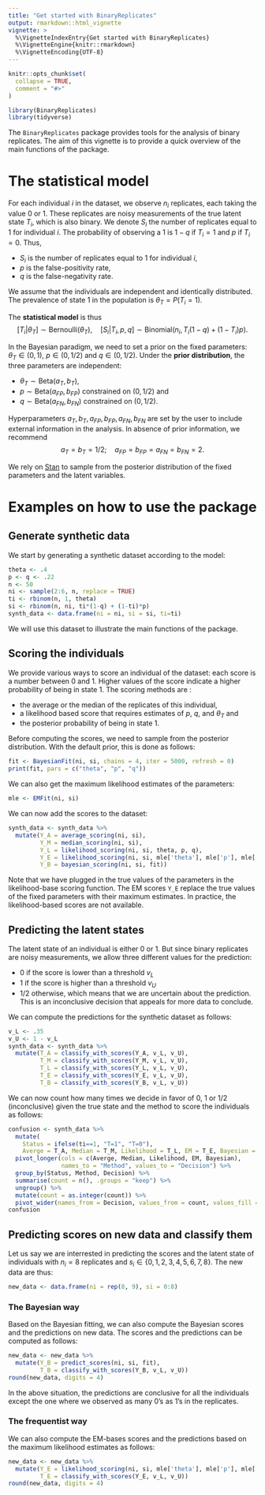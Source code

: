 ```yaml
---
title: "Get started with BinaryReplicates"
output: rmarkdown::html_vignette
vignette: >
  %\VignetteIndexEntry{Get started with BinaryReplicates}
  %\VignetteEngine{knitr::rmarkdown}
  %\VignetteEncoding{UTF-8}
---
```


```r
knitr::opts_chunk$set(
  collapse = TRUE,
  comment = "#>"
)
```

```r
library(BinaryReplicates)
library(tidyverse)
```

The `BinaryReplicates` package provides tools for the analysis of binary replicates.
The aim of this vignette is to provide a quick overview of the main functions of the package.

# The statistical model

For each individual $i$ in the dataset, we observe $n_i$ replicates, each taking the value $0$ or $1$. These replicates are noisy measurements of the true latent state $T_i$, which is also binary. We denote $S_i$ the number of replicates equal to $1$ for individual $i$.
The probability of observing a $1$ is $1-q$ if $T_i = 1$ and $p$ if $T_i = 0$. Thus,

- $S_i$ is the number of replicates equal to $1$ for individual $i$,
- $p$ is the false-positivity rate, 
- $q$ is the false-negativity rate.

We assume that the individuals are independent and identically distributed. The prevalence of state $1$ in the population is $\theta_T = P(T_i = 1)$.

The **statistical model** is thus
$$
[T_i|\theta_T]\sim \text{Bernoulli}(\theta_T),\quad [S_i|T_i, p, q]\sim \text{Binomial}\big(n_i, T_i(1-q)+(1-T_i)p\big).
$$

In the Bayesian paradigm, we need to set a prior on the fixed parameters: $\theta_T\in(0,1)$, $p\in(0,1/2)$ and $q\in(0,1/2)$. Under the **prior distribution**, the three parameters are independent:

- $\theta_T \sim \text{Beta}(a_T, b_T)$,
- $p \sim \text{Beta}(a_{FP}, b_{FP})$ constrained on $(0, 1/2)$ and
- $q \sim \text{Beta}(a_{FN}, b_{FN})$ constrained on $(0, 1/2)$.

Hyperparameters $a_T, b_T, a_{FP}, b_{FP}, a_{FN}, b_{FN}$ are set by the user to include external information in the analysis. In absence of prior information, we recommend
$$
a_T = b_T = 1/2;\quad a_{FP} = b_{FP} = a_{FN} = b_{FN} = 2.
$$

We rely on [Stan](https://mc-stan.org/) to sample from the posterior distribution of the fixed parameters and the latent variables. 

# Examples on how to use the package

## Generate synthetic data

We start by generating a synthetic dataset according to the model:

```r
theta <- .4
p <- q <- .22
n <- 50
ni <- sample(2:6, n, replace = TRUE)
ti <- rbinom(n, 1, theta)
si <- rbinom(n, ni, ti*(1-q) + (1-ti)*p)
synth_data <- data.frame(ni = ni, si = si, ti=ti)
```

We will use this dataset to illustrate the main functions of the package.

## Scoring the individuals

We provide various ways to score an individual of the dataset: each score is a number between $0$ and $1$. Higher values of the score indicate a higher probability of being in state $1$. The scoring methods are :

- the average or the median of the replicates of this individual,
- a likelihood based score that requires estimates of $p$, $q$, and $\theta_T$ and
- the posterior probability of being in state $1$.

Before computing the scores, we need to sample from the posterior distribution. With the default prior, this is done as follows:
```r
fit <- BayesianFit(ni, si, chains = 4, iter = 5000, refresh = 0)
print(fit, pars = c("theta", "p", "q"))
```

We can also get the maximum likelihood estimates of the parameters:
```r
mle <- EMFit(ni, si)
```


We can now add the scores to the dataset:
```r
synth_data <- synth_data %>% 
  mutate(Y_A = average_scoring(ni, si),
         Y_M = median_scoring(ni, si),
         Y_L = likelihood_scoring(ni, si, theta, p, q),
         Y_E = likelihood_scoring(ni, si, mle['theta'], mle['p'], mle['q']),
         Y_B = bayesian_scoring(ni, si, fit))
```

Note that we have plugged in the true values of the parameters in the likelihood-base scoring function. The EM scores `Y_E` replace the true values of the fixed parameters with their maximum estimates. In practice, the likelihood-based scores are not available.

## Predicting the latent states

The latent state of an individual is either $0$ or $1$. But since binary replicates are noisy measurements, we allow three different values for the prediction:

- $0$ if the score is lower than a threshold $v_L$
- $1$ if the score is higher than a threshold $v_U$
- $1/2$ otherwise, which means that we are uncertain about the prediction. This is an inconclusive decision that appeals for more data to conclude.

We can compute the predictions for the synthetic dataset as follows:
```r
v_L <- .35
v_U <- 1 - v_L
synth_data <- synth_data %>% 
  mutate(T_A = classify_with_scores(Y_A, v_L, v_U),
         T_M = classify_with_scores(Y_M, v_L, v_U),
         T_L = classify_with_scores(Y_L, v_L, v_U),
         T_E = classify_with_scores(Y_E, v_L, v_U),
         T_B = classify_with_scores(Y_B, v_L, v_U))
```

We can now count how many times we decide in favor of $0$, $1$ or $1/2$ (inconclusive) given the true state and the method to score the individuals as follows:
```r
confusion <- synth_data %>%
  mutate(
    Status = ifelse(ti==1, "T=1", "T=0"),
    Averge = T_A, Median = T_M, Likelihood = T_L, EM = T_E, Bayesian = T_B) %>%
  pivot_longer(cols = c(Averge, Median, Likelihood, EM, Bayesian), 
               names_to = "Method", values_to = "Decision") %>%
  group_by(Status, Method, Decision) %>%
  summarise(count = n(), .groups = "keep") %>%
  ungroup() %>%
  mutate(count = as.integer(count)) %>%
  pivot_wider(names_from = Decision, values_from = count, values_fill = 0) 
confusion
```

## Predicting scores on new data and classify them
Let us say we are interrested in predicting the scores and the latent state of   individuals with $n_i = 8$ replicates and $s_i \in \{0, 1, 2, 3, 4, 5, 6, 7, 8\}$. The new data are thus:

```r
new_data <- data.frame(ni = rep(8, 9), si = 0:8)
```

### The Bayesian way
Based on the Bayesian fitting, we can also compute the Bayesian scores and the predictions on new data. The scores and the predictions can be computed as follows:
```r
new_data <- new_data %>% 
  mutate(Y_B = predict_scores(ni, si, fit),
         T_B = classify_with_scores(Y_B, v_L, v_U))
round(new_data, digits = 4)
```

In the above situation, the predictions are conclusive for all the individuals except the one where we observed as many $0$'s as $1$'s in the replicates. 

### The frequentist way
We can also compute the EM-bases scores and the predictions based on the maximum likelihood estimates as follows:
```r
new_data <- new_data %>% 
  mutate(Y_E = likelihood_scoring(ni, si, mle['theta'], mle['p'], mle['q']),
         T_E = classify_with_scores(Y_E, v_L, v_U))
round(new_data, digits = 4)
```

